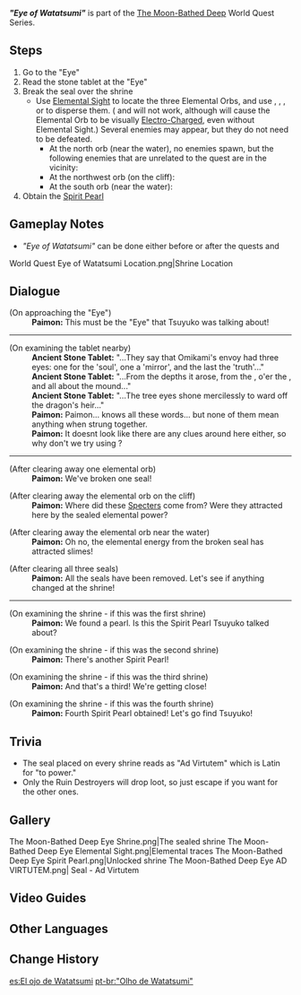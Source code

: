{{Quest Infobox
|id            = 72145
|type          = World
|image         = World Quest Eye of Watatsumi.png
|chapter       = The Moon-Bathed Deep
|region        = Inazuma
|area          = Watatsumi Island
|startLocation = [[Watatsumi Island]], [[Inazuma]]
|prev          = The Moon-Bathed Deep (Quest)
|next          = "Heart of Watatsumi"
|concurrent    = "Fang of Watatsumi"
|concurrent2   = "Fin of Watatsumi"
|concurrent3   = "Tail of Watatsumi"
|characters    = Paimon; Traveler
|rewards       = Adventure EXP*250;Primogem*30;Hero's Wit*3;Mora*25,000;Spirit Pearl*1
}}
'''''"Eye of Watatsumi"''''' is part of the [[The Moon-Bathed Deep]] World Quest Series.

==Steps==
# Go to the "Eye"
# Read the stone tablet at the "Eye"
# Break the seal over the shrine
#* Use [[Elemental Sight]] to locate the three Elemental Orbs, and use {{Pyro}}, {{Cryo}}, {{Anemo}}, or {{Geo}} to disperse them. ({{Electro}} and {{Hydro}} will not work, although {{Hydro}} will cause the Elemental Orb to be visually [[Electro-Charged]], even without Elemental Sight.) Several enemies may appear, but they do not need to be defeated.
#** At the north orb (near the water), no enemies spawn, but the following enemies that are unrelated to the quest are in the vicinity: {{Enemy List|Ruin Destroyer*2}}
#** At the northwest orb (on the cliff): {{Enemy List|Anemo Specter*3}}
#** At the south orb (near the water): {{Enemy List|Electro Slime*4;Mutant Electro Slime*2}}
# Obtain the [[Spirit Pearl]]

==Gameplay Notes==
* ''"Eye of Watatsumi"'' can be done either before or after the quests ''{{LL|"Fang of Watatsumi"|,}}'' ''{{LL|"Fin of Watatsumi"|,}}'' and ''{{LL|"Tail of Watatsumi"|.}}''
<gallery>
World Quest Eye of Watatsumi Location.png|Shrine Location
</gallery>

==Dialogue==
{{Quest Description|You must first break the five seals on Watatsumi Island if you wish to enter [[Enkanomiya]].}}
{{Dialogue Start}}
;(On approaching the "Eye")
:'''Paimon:''' This must be the "Eye" that Tsuyuko was talking about!
{{Dialogue End}}
----
{{Quest Description|update|An ancient stone tablet stands beside the shrine. Will there be anything of use written on it?}}
{{Dialogue Start}}
;(On examining the tablet nearby)
:'''Ancient Stone Tablet:''' "...They say that Omikami's envoy had three eyes: one for the 'soul', one a 'mirror', and the last the 'truth'..."
:'''Ancient Stone Tablet:''' "...From the depths it arose, from the {{Color|buzzword|south}}, o'er the {{Color|buzzword|north}}, and all about the {{Color|buzzword|western}} mound..."
:'''Ancient Stone Tablet:''' "...The tree eyes shone mercilessly to ward off the dragon's heir..."
:'''Paimon:''' Paimon... knows all these words... but none of them mean anything when strung together.
:'''Paimon:''' It doesnt look like there are any clues around here either, so why don't we try using {{Color|buzzword|Elemental Sight}}?
{{Dialogue End}}
----
{{Quest Description|update|With the help of the stone tablet's instructions, perhaps breaking the shrine seal will not be a problem... Right?}}
{{Dialogue Start}}
;(After clearing away one elemental orb)
:'''Paimon:''' We've broken one seal!

;(After clearing away the elemental orb on the cliff)
:'''Paimon:''' Where did these [[Specters]] come from? Were they attracted here by the sealed elemental power?

;(After clearing away the elemental orb near the water)
:'''Paimon:''' Oh no, the elemental energy from the broken seal has attracted slimes!

;(After clearing all three seals)
:'''Paimon:''' All the seals have been removed. Let's see if anything changed at the shrine!
{{Dialogue End}}
----
{{Quest Description|update|You have finally broken the shrine's seal, and the Spirit Pearl is yours to claim. Go forth and take it!}}
{{Dialogue Start}}
;(On examining the shrine - if this was the first shrine)
:'''Paimon:''' We found a pearl. Is this the Spirit Pearl Tsuyuko talked about?

;(On examining the shrine - if this was the second shrine)
:'''Paimon:''' There's another Spirit Pearl!

;(On examining the shrine - if this was the third shrine)
:'''Paimon:''' And that's a third! We're getting close!

;(On examining the shrine - if this was the fourth shrine)
:'''Paimon:''' Fourth Spirit Pearl obtained! Let's go find Tsuyuko!
{{Dialogue End}}

==Trivia==
* The seal placed on every shrine reads as "Ad Virtutem" which is Latin for "to power."
* Only the Ruin Destroyers will drop loot, so just escape if you want for the other ones.
==Gallery==
<gallery>
The Moon-Bathed Deep Eye Shrine.png|The sealed shrine
The Moon-Bathed Deep Eye Elemental Sight.png|Elemental traces
The Moon-Bathed Deep Eye Spirit Pearl.png|Unlocked shrine
The Moon-Bathed Deep Eye AD VIRTUTEM.png| Seal - Ad Virtutem
</gallery>

==Video Guides==
{{EVT
|video1   = https://youtu.be/lxn3AmhBxVU
|caption1 = "Eye of Watatsumi" Guide
}}

==Other Languages==
{{Other Languages
|en      = "Eye of Watatsumi"
|zhs     = 「海祇之眼」
|zhs_rm  = "Hǎiqí zhī Yǎn"
|zht     = 「海祇之眼」
|zht_rm  = "Hǎiqí zhī Yǎn"
|zh_tl   = "Eye of Watatsumi"
|ja      = 「海祇の目」
|ja_rm   = "Watatsumi no Me"
|ja_tl   = "Eye of Watatsumi"
|ko      = 「와타츠미의 눈」
|ko_rm   = "Watacheumi-ui Nun"
|ko_tl   = "Eye of Watatsumi"
|es      = El ojo de Watatsumi
|es_tl   = The Eye of Watatsumi
|fr      = «&nbsp;L'œil de Watatsumi&nbsp;»
|fr_tl   = "The Eye of Watatsumi"
|ru      = «Око Ватацуми»
|ru_tl   = "Eye of Watatsumi"
|th      = "ดวงตาแห่ง Watatsumi"
|th_rm   = "Duang-ta haeng Watatsumi"
|th_tl   = "Eyeball of Watatsumi"
|vi      = Mắt Watatsumi
|vi_tl   = Watatsumi's Eye
|de      = „Auge von Watatsumi“
|de_tl   = "Eye of Watatsumi"
|id      = "Mata Watatsumi"
|id_tl   = "Eye of Watatsumi"
|pt      = "Olho de Watatsumi"
|pt_tl   = "Eye of Watatsumi"
|tr      = "Watatsumi'nin Gözü"
|tr_tl   = "Watatsumi's Eye"
|it      = Occhio di Watatsumi
|it_tl   = Eye of Watatsumi
}}

==Change History==
{{Change History|2.1}}

[[es:El ojo de Watatsumi]]
[[pt-br:"Olho de Watatsumi"]]